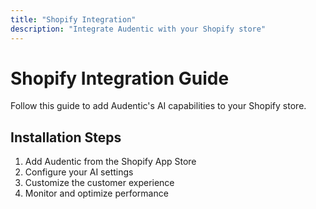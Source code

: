 ```yaml
---
title: "Shopify Integration"
description: "Integrate Audentic with your Shopify store"
---
```


# Shopify Integration Guide

Follow this guide to add Audentic's AI capabilities to your Shopify store.

## Installation Steps

1. Add Audentic from the Shopify App Store
2. Configure your AI settings
3. Customize the customer experience
4. Monitor and optimize performance
